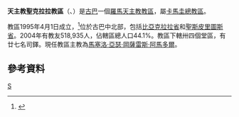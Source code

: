 {{Infobox Roman Catholic diocese
|jurisdiction = 教區
|name =聖克拉拉
|latin= Dioecesis Sanctae Clarae
|image =Panorama de la Catedral Santa Clara de Asis.jpg
|caption =聖克拉拉主教座堂
|location = 古巴
|territory =[[比亞克拉拉省|比亞克拉拉省]]、[[聖斯皮里圖斯省|聖斯皮里圖斯省]]
|population = 518,935
|rite = [[罗马礼|罗马礼]]
|patron =
|province =卡馬圭
|established = 1995年
|cathedral = [[聖克拉拉主教座堂|聖克拉拉主教座堂]]
|co-cathedral = 
|leadership = 主教
|website =
|pope =
|patriarch=
|metropolitan =
|ordinary =馬塞洛·亞瑟·岡薩雷斯·阿馬多爾
|coadjutor archbishop =
|coadjutor bishop =
|auxiliary =
|emeritus= }}
'''天主教聖克拉拉教區'''（{{lang-la|Dioecesis Sanctae Clarae}}、{{lang-es|Diócesis de Santa Clara}}）是[[古巴|古巴]]一個[[羅馬天主教|羅馬天主教]][[教區|教區]]，屬[[天主教卡馬圭總教區|卡馬圭總教區]]。

教區1995年4月1日成立，<ref>{{Cite web |url=http://www.vatican.va/holy_father/john_paul_ii/apost_constitutions/documents/hf_jp-ii_apc_19950401_sanctae-clarae_lt.html |title=升為教區的宗座憲令 |access-date=2013-10-10 |archive-date=2014-05-17 |archive-url=https://web.archive.org/web/20140517002011/http://www.vatican.va/holy_father/john_paul_ii/apost_constitutions/documents/hf_jp-ii_apc_19950401_sanctae-clarae_lt.html |dead-url=no }}</ref>位於古巴中北部，包括[[比亞克拉拉省|比亞克拉拉省]]和[[聖斯皮里圖斯省|聖斯皮里圖斯省]]。2004年有教友518,935人，佔轄區總人口44.1%。教區下轄卅四個堂區，有廿七名司鐸。現任教區主教為[[馬塞洛·亞瑟·岡薩雷斯·阿馬多爾|馬塞洛·亞瑟·岡薩雷斯·阿馬多爾]]。

==參考資料==
{{reflist}}
{{古巴天主教教區}}
[[Category:古巴天主教教區|S]]